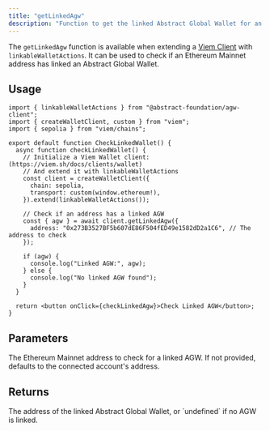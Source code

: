 ```yaml
---
title: "getLinkedAgw"
description: "Function to get the linked Abstract Global Wallet for an Ethereum Mainnet address."
---
```


The `getLinkedAgw` function is available when extending a [Viem Client](https://viem.sh/docs/clients/custom.html) with `linkableWalletActions`. It can be used to check if an Ethereum Mainnet address has linked an Abstract Global Wallet.

## Usage

```tsx
import { linkableWalletActions } from "@abstract-foundation/agw-client";
import { createWalletClient, custom } from "viem";
import { sepolia } from "viem/chains";

export default function CheckLinkedWallet() {
  async function checkLinkedWallet() {
    // Initialize a Viem Wallet client: (https://viem.sh/docs/clients/wallet)
    // And extend it with linkableWalletActions
    const client = createWalletClient({
      chain: sepolia,
      transport: custom(window.ethereum!),
    }).extend(linkableWalletActions());

    // Check if an address has a linked AGW
    const { agw } = await client.getLinkedAgw({
      address: "0x273B3527BF5b607dE86F504fED49e1582dD2a1C6", // The address to check
    });

    if (agw) {
      console.log("Linked AGW:", agw);
    } else {
      console.log("No linked AGW found");
    }
  }

  return <button onClick={checkLinkedAgw}>Check Linked AGW</button>;
}
```

## Parameters

<ResponseField name="address" type="Address">
  The Ethereum Mainnet address to check for a linked AGW. If not provided, defaults to the connected account's address.
</ResponseField>

## Returns

<ResponseField name="agw" type="Address | undefined">
  The address of the linked Abstract Global Wallet, or `undefined` if no AGW is linked.
</ResponseField>
